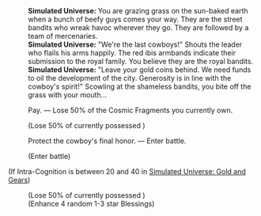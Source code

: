 {{Dialogue Start}}
:'''Simulated Universe:''' You are grazing grass on the sun-baked earth when a bunch of beefy guys comes your way. They are the street bandits who wreak havoc wherever they go. They are followed by a team of mercenaries.
:'''Simulated Universe:''' "We're the last cowboys!" Shouts the leader who flails his arms happily. The red ibis armbands indicate their submission to the royal family. You believe they are the royal bandits.
:'''Simulated Universe:''' "Leave your gold coins behind. We need funds to oil the development of the city. Generosity is in line with the cowboy's spirit!" Scowling at the shameless bandits, you bite off the grass with your mouth...
:{{DIcon|Star}} Pay. &mdash; Lose 50% of the Cosmic Fragments you currently own.
:;(Lose 50% of currently possessed {{Item|Cosmic Fragment|20}})
:{{DIcon|Star}} Protect the cowboy's final honor. &mdash; Enter battle.
:;(Enter battle)
::{{Enemy List|Voidranger: Reaver*2/-25% HP; Voidranger: Trampler*1/-25% HP}}
;(If Intra-Cognition is between 20 and 40 in [[Simulated Universe: Gold and Gears]])
:{{SU Special Dialogue|Erudition|Make a "trade" with them.|Lose 50% Cosmic Fragment(s) and enhance 4 Blessing(s).}}
:;(Lose 50% of currently possessed {{Item|Cosmic Fragment|20}})
:;(Enhance 4 random 1-3 star Blessings)
{{Dialogue End}}